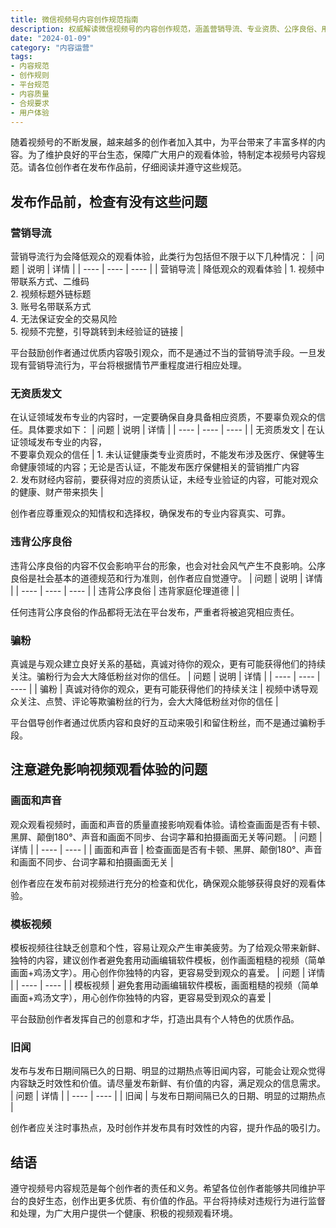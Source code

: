 ```yaml
---
title: 微信视频号内容创作规范指南
description: 权威解读微信视频号的内容创作规范，涵盖营销导流、专业资质、公序良俗、用户体验等方面的具体要求和注意事项
date: "2024-01-09"
category: "内容运营"
tags:
- 内容规范
- 创作规则
- 平台规范
- 内容质量
- 合规要求
- 用户体验
---
```


随着视频号的不断发展，越来越多的创作者加入其中，为平台带来了丰富多样的内容。为了维护良好的平台生态，保障广大用户的观看体验，特制定本视频号内容规范。请各位创作者在发布作品前，仔细阅读并遵守这些规范。

## 发布作品前，检查有没有这些问题

### 营销导流

营销导流行为会降低观众的观看体验，此类行为包括但不限于以下几种情况：
| 问题 | 说明 | 详情 |
| ---- | ---- | ---- |
| 营销导流 | 降低观众的观看体验 | 1. 视频中带联系方式、二维码<br />2. 视频标题外链标题<br />3. 账号名带联系方式<br />4. 无法保证安全的交易风险<br />5. 视频不完整，引导跳转到未经验证的链接 |

平台鼓励创作者通过优质内容吸引观众，而不是通过不当的营销导流手段。一旦发现有营销导流行为，平台将根据情节严重程度进行相应处理。

### 无资质发文

在认证领域发布专业的内容时，一定要确保自身具备相应资质，不要辜负观众的信任。具体要求如下：
| 问题 | 说明 | 详情 |
| ---- | ---- | ---- |
| 无资质发文 | 在认证领域发布专业的内容，<br />不要辜负观众的信任 | 1. 未认证健康类专业资质时，不能发布涉及医疗、保健等生命健康领域的内容；无论是否认证，不能发布医疗保健相关的营销推广内容<br />2. 发布财经内容前，要获得对应的资质认证，未经专业验证的内容，可能对观众的健康、财产带来损失 |

创作者应尊重观众的知情权和选择权，确保发布的专业内容真实、可靠。

### 违背公序良俗

违背公序良俗的内容不仅会影响平台的形象，也会对社会风气产生不良影响。公序良俗是社会基本的道德规范和行为准则，创作者应自觉遵守。
| 问题 | 说明 | 详情 |
| ---- | ---- | ---- |
| 违背公序良俗 | 违背家庭伦理道德 |  |

任何违背公序良俗的作品都将无法在平台发布，严重者将被追究相应责任。

### 骗粉

真诚是与观众建立良好关系的基础，真诚对待你的观众，更有可能获得他们的持续关注。骗粉行为会大大降低粉丝对你的信任。
| 问题 | 说明 | 详情 |
| ---- | ---- | ---- |
| 骗粉 | 真诚对待你的观众，更有可能获得他们的持续关注 | 视频中诱导观众关注、点赞、评论等欺骗粉丝的行为，会大大降低粉丝对你的信任 |

平台倡导创作者通过优质内容和良好的互动来吸引和留住粉丝，而不是通过骗粉手段。

## 注意避免影响视频观看体验的问题

### 画面和声音

观众观看视频时，画面和声音的质量直接影响观看体验。请检查画面是否有卡顿、黑屏、颠倒180°、声音和画面不同步、台词字幕和拍摄画面无关等问题。
| 问题 | 详情 |
| ---- | ---- |
| 画面和声音 | 检查画面是否有卡顿、黑屏、颠倒180°、声音和画面不同步、台词字幕和拍摄画面无关 |

创作者应在发布前对视频进行充分的检查和优化，确保观众能够获得良好的观看体验。

### 模板视频

模板视频往往缺乏创意和个性，容易让观众产生审美疲劳。为了给观众带来新鲜、独特的内容，建议创作者避免套用动画编辑软件模板，创作画面粗糙的视频（简单画面+鸡汤文字）。用心创作你独特的内容，更容易受到观众的喜爱。
| 问题 | 详情 |
| ---- | ---- |
| 模板视频 | 避免套用动画编辑软件模板，画面粗糙的视频（简单画面+鸡汤文字），用心创作你独特的内容，更容易受到观众的喜爱 |

平台鼓励创作者发挥自己的创意和才华，打造出具有个人特色的优质作品。

### 旧闻

发布与发布日期间隔已久的日期、明显的过期热点等旧闻内容，可能会让观众觉得内容缺乏时效性和价值。请尽量发布新鲜、有价值的内容，满足观众的信息需求。
| 问题 | 详情 |
| ---- | ---- |
| 旧闻 | 与发布日期间隔已久的日期、明显的过期热点 |

创作者应关注时事热点，及时创作并发布具有时效性的内容，提升作品的吸引力。

## 结语

遵守视频号内容规范是每个创作者的责任和义务。希望各位创作者能够共同维护平台的良好生态，创作出更多优质、有价值的作品。平台将持续对违规行为进行监督和处理，为广大用户提供一个健康、积极的视频观看环境。